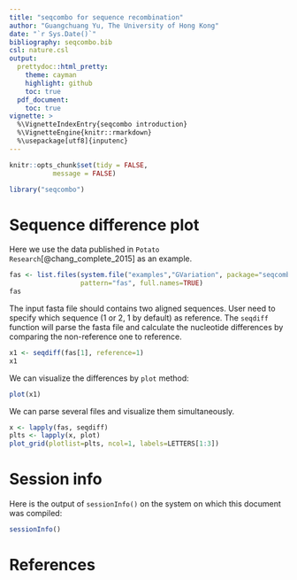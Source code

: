 ```yaml
---
title: "seqcombo for sequence recombination"
author: "Guangchuang Yu, The University of Hong Kong"
date: "`r Sys.Date()`"
bibliography: seqcombo.bib
csl: nature.csl
output:
  prettydoc::html_pretty:
    theme: cayman
    highlight: github
    toc: true
  pdf_document:
    toc: true
vignette: >
  %\VignetteIndexEntry{seqcombo introduction}
  %\VignetteEngine{knitr::rmarkdown}
  %\usepackage[utf8]{inputenc}
---
```


```r
knitr::opts_chunk$set(tidy = FALSE,
		   message = FALSE)
```


```r
library("seqcombo")
```

# Sequence difference plot

Here we use the data published in `Potato
Research`[@chang_complete_2015] as an example.

```r
fas <- list.files(system.file("examples","GVariation", package="seqcombo"),
                  pattern="fas", full.names=TRUE)
fas
```

The input fasta file should contains two aligned sequences. User need
to specify which sequence (1 or 2, 1 by default) as reference. The
`seqdiff` function will parse the fasta file and calculate the
nucleotide differences by comparing the non-reference one to reference.

```r
x1 <- seqdiff(fas[1], reference=1)
x1
```

We can visualize the differences by `plot` method:

```r
plot(x1)
```

We can parse several files and visualize them simultaneously.

```r
x <- lapply(fas, seqdiff)
plts <- lapply(x, plot)
plot_grid(plotlist=plts, ncol=1, labels=LETTERS[1:3])
```



# Session info

Here is the output of `sessionInfo()` on the system on which this document was compiled:
```r
sessionInfo()
```


# References
